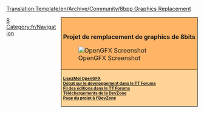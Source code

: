 <noinclude>[[Translation:Template/en/Archive/Community/8bpp Graphics Replacement]]</noinclude><noinclude></noinclude>
<div style="float:right; padding-left:12px; background:#ffffff;">
<div style="border:1px solid #000000; background:#ffb466; padding:5px; -moz-border-radius-topleft:5px; -moz-border-radius-topright:5px; font-size: 12pt;">
<div style="text-align:center; margin-bottom:1em"><strong style="font-size:1em">{{{1|}}}<br />Projet de remplacement de graphics de 8bits</strong></div>
[[File:en/Archive/Community/OpenGFX Screenshot.png|center|OpenGFX Screenshot]]
</div>
<div style="border:1px solid black; border-top-width: 0px; background:#ffd496; padding:5px; -moz-border-radius-bottomleft:5px; -moz-border-radius-bottomright:8px; font-size: 8pt; font-weight:bold">
[[fr/Archive/Community/LisezMoi OpenGFX|LisezMoi OpenGFX]]<br />

[http://www.tt-forums.net/viewtopic.php?t=38122 Débat sur le développement dans le TT Forums]<br/>
[http://www.tt-forums.net/viewtopic.php?t=40162 Fil des éditions dans le TT Forums]<br/>
[http://bundles.openttdcoop.org/opengfx/releases Téléchargements de la DevZone]<br>
[http://dev.openttdcoop.org/projects/OpenGFX/ Page du projet à l'DevZone]<br/>
</div>
</div><includeonly>[[Category:fr/Archive/Community/8bpp Graphics Replacement|{{PAGENAME}}]]</includeonly><noinclude>

[[Category:fr/Modéles|8]][[Category:fr/Navigation]]
</noinclude>